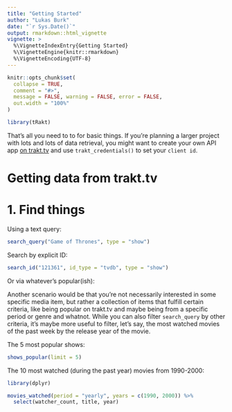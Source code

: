 ```yaml
---
title: "Getting Started"
author: "Lukas Burk"
date: "`r Sys.Date()`"
output: rmarkdown::html_vignette
vignette: >
  %\VignetteIndexEntry{Getting Started}
  %\VignetteEngine{knitr::rmarkdown}
  %\VignetteEncoding{UTF-8}
---
```


```r
knitr::opts_chunk$set(
  collapse = TRUE,
  comment = "#>",
  message = FALSE, warning = FALSE, error = FALSE,
  out.width = "100%"
)
```

```r
library(tRakt)
```

That's all you need to to for basic things. If you're planning a larger project with lots and lots of data retrieval, you might want to create your own API app [on trakt.tv](https://trakt.tv/oauth/applications) and use `trakt_credentials()` to set your `client id`.

# Getting data from trakt.tv

# 1. Find things

Using a text query:

```r
search_query("Game of Thrones", type = "show")
```

Search by explicit ID:

```r
search_id("121361", id_type = "tvdb", type = "show")
```

Or via whatever's popular(ish):

Another scenario would be that you're not necessarily interested in some specific media item, but rather a collection of items that fulfill certain criteria, like being popular on trakt.tv and maybe being from a specific period or genre and whatnot. While you can also filter `search_query` by other criteria, it's maybe more useful to filter, let's say, the most watched movies of the past week by the release year of the movie.


The 5 most popular shows:

```r
shows_popular(limit = 5)
```
The 10 most watched (during the past year) movies from 1990-2000:

```r
library(dplyr)

movies_watched(period = "yearly", years = c(1990, 2000)) %>%
  select(watcher_count, title, year)
```
